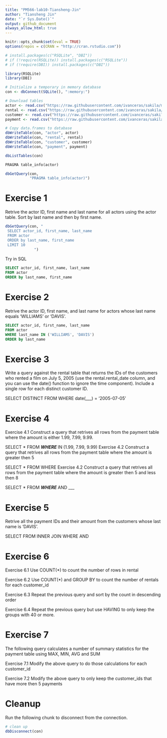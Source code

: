 ```yaml
---
title: "PM566-lab10-Tiansheng-Jin"
author: "Tiansheng Jin"
date: "`r Sys.Date()`"
output: github_document
always_allow_html: true
---
```


```r
knitr::opts_chunk$set(eval = TRUE)
options(repos = c(CRAN = "http://cran.rstudio.com"))
```

```r
# install.packages(c("RSQLite", "DBI"))
# if (!require(RSQLite)) install.packages(c("RSQLite"))
# if (!require(DBI)) install.packages(c("DBI"))

library(RSQLite)
library(DBI)

# Initialize a temporary in memory database
con <- dbConnect(SQLite(), ":memory:")

# Download tables
actor <- read.csv("https://raw.githubusercontent.com/ivanceras/sakila/master/csv-sakila-db/actor.csv")
rental <- read.csv("https://raw.githubusercontent.com/ivanceras/sakila/master/csv-sakila-db/rental.csv")
customer <- read.csv("https://raw.githubusercontent.com/ivanceras/sakila/master/csv-sakila-db/customer.csv")
payment <- read.csv("https://raw.githubusercontent.com/ivanceras/sakila/master/csv-sakila-db/payment_p2007_01.csv")

# Copy data.frames to database
dbWriteTable(con, "actor", actor)
dbWriteTable(con, "rental", rental)
dbWriteTable(con, "customer", customer)
dbWriteTable(con, "payment", payment)

dbListTables(con)
```

```sql
PRAGMA table_info(actor)
```

```r
dbGetQuery(con,
           "PRAGMA table_info(actor)")
```

# Exercise 1

Retrive the actor ID, first name and last name for all actors using the actor table. Sort by last name and then by first name.

```r
dbGetQuery(con, "
 SELECT actor_id, first_name, last_name
 FROM actor
 ORDER by last_name, first_name
 LIMIT 10
             ")
```

Try in SQL

```sql
SELECT actor_id, first_name, last_name
FROM actor
ORDER by last_name, first_name
```

# Exercise 2

Retrive the actor ID, first name, and last name for actors whose last name equals ‘WILLIAMS’ or ‘DAVIS’.

```sql
SELECT actor_id, first_name, last_name
FROM actor
WHERE last_name IN ('WILLIAMS', 'DAVIS')
ORDER by last_name
```

# Exercise 3

Write a query against the rental table that returns the IDs of the customers who rented a film on July 5, 2005 (use the rental.rental_date column, and you can use the date() function to ignore the time component). Include a single row for each distinct customer ID.

SELECT DISTINCT 
FROM 
WHERE date(___) = '2005-07-05'

# Exercise 4

Exercise 4.1
Construct a query that retrives all rows from the payment table where the amount is either 1.99, 7.99, 9.99.

SELECT *
FROM ___
WHERE ___ IN (1.99, 7.99, 9.99)
Exercise 4.2
Construct a query that retrives all rows from the payment table where the amount is greater then 5

SELECT *
FROM 
WHERE 
Exercise 4.2
Construct a query that retrives all rows from the payment table where the amount is greater then 5 and less then 8

SELECT *
FROM ___
WHERE ___ AND ___

# Exercise 5

Retrive all the payment IDs and their amount from the customers whose last name is ‘DAVIS’.

SELECT 
FROM 
  INNER JOIN 
WHERE 
AND 

# Exercise 6

Exercise 6.1
Use COUNT(*) to count the number of rows in rental

Exercise 6.2
Use COUNT(*) and GROUP BY to count the number of rentals for each customer_id

Exercise 6.3
Repeat the previous query and sort by the count in descending order

Exercise 6.4
Repeat the previous query but use HAVING to only keep the groups with 40 or more.

# Exercise 7
The following query calculates a number of summary statistics for the payment table using MAX, MIN, AVG and SUM

Exercise 7.1
Modify the above query to do those calculations for each customer_id

Exercise 7.2
Modify the above query to only keep the customer_ids that have more then 5 payments

# Cleanup
Run the following chunk to disconnect from the connection.
```r
# clean up
dbDisconnect(con)
```


